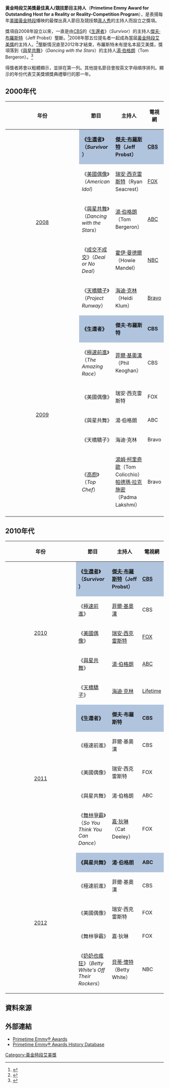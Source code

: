 {{Infobox award
| name           = [[黃金時段艾美獎|黃金時段艾美獎]]<br/>最佳真人/競技節目主持人
| description    = 最傑出的真人及競技類節目的主持人
| presenter      = [[電視藝術科學學院|ATAS]]
| country        = [[美國|美國]]
| year           = 2008年
| holder         = [[湯·伯格朗|湯·伯格朗]]，《[[與星共舞|與星共舞]]》（[[第64屆黃金時段艾美獎|2012]]）
| website        = http://www.emmys.com/
}}
'''黃金時段艾美獎最佳真人/競技節目主持人'''（'''Primetime Emmy Award for Outstanding Host for a Reality or Reality-Competition Program'''），是表揚每年[[美國|美國]][[黃金時段|黃金時段]]播映的最傑出真人節目及競技類[[真人秀|真人秀]]的主持人而設立之獎項。 

獎項自2008年設立以來，一直是由[[哥倫比亞廣播公司|CBS]]的《[[生還者|生還者]]》（''Survivor''）的主持人[[傑夫·布羅斯特|傑夫·布羅斯特]]（Jeff Probst）壟斷。<ref>{{cite news|url=http://www.realityblurred.com/realitytv/archives/industry_news/2011_Sep_12_deadliest-catch-probst-emmys|title=Jeff Probst wins his fourth consecutive Emmy, Deadliest Catch wins its first as a series|date= 12 September 2011|work=reality blurred.com|accessdate=15 January 2012|language=en|first=Andy|last=Dehnart}}</ref>2008年那五位提名者一起成為當屆[[黃金時段艾美獎|黃金時段艾美獎]]的主持人。<ref>{{cite news|url=http://insidetv.ew.com/2008/07/25/emmy-hosts-2008|title=Exclusive: And This Year's Emmys Hosts Will Be...|date= 25 July 2008|work=Entertainment Weely|accessdate=15 January 2012|language=en|first=Michael|last=Ausiello}}</ref>壟斷情況直至2012年才結束，布羅斯特未有提名本屆艾美獎，獎項落到《[[與星共舞|與星共舞]]》（''Dancing with the Stars''）的主持人[[湯·伯格朗|湯·伯格朗]]（Tom Bergeron）。<ref>{{cite news|url=http://insidetv.ew.com/2012/09/23/tom-bergeron-emmy/|title=Tom Bergeron wins Emmy for best reality host|date= 2012-09-23|work=Entertainment Weely|accessdate=2012-09-29|language=en|first=James|last=Hibberd}}</ref>
 
得獎者將會以粗體顯示，並排在第一列。其他提名節目會按英文字母順序排列。顯示的年份代表艾美獎頒獎典禮舉行的那一年。

==2000年代==
{| class="wikitable" width="95%" border="1" cellpadding="5" cellspacing="0" align="centre"
|-
! width=6% | 年份
! width=20% | 節目
! width=20% | 主持人
! width=10% | 電視網
|-
| rowspan="5" style="text-align:center;"| [[第60屆黃金時段艾美獎|2008]] || style="background:#B0C4DE;" | '''《[[生還者|生還者]]》（''Survivor''）''' || style="background:#B0C4DE;" | '''[[傑夫·布羅斯特|傑夫·布羅斯特]]（Jeff Probst）''' || style="background:#B0C4DE;" | '''[[哥倫比亞廣播公司|CBS]]'''
|-
|《[[美國偶像|美國偶像]]》（''American Idol''）|| [[瑞安·西克雷斯特|瑞安·西克雷斯特]]（Ryan Seacrest） || [[霍士廣播公司|FOX]]
|-
|《[[與星共舞|與星共舞]]》（''Dancing with the Stars''） || [[湯·伯格朗|湯·伯格朗]]（Tom Bergeron） || [[美國廣播公司|ABC]]
|-
|《[[成交不成交|成交不成交]]》（''Deal or No Deal''） || [[霍伊·曼德爾|霍伊·曼德爾]]（Howie Mandel） || [[NBC|NBC]]
|-
|《[[天橋驕子|天橋驕子]]》（''Project Runway''） || [[海迪·克林|海迪·克林]]（Heidi Klum） || [[Bravo|Bravo]]
|-
|rowspan="6" style="text-align:center;"| [[第61屆黃金時段艾美獎|2009]] || style="background:#B0C4DE;" | '''《生還者》''' || style="background:#B0C4DE;" | '''傑夫·布羅斯特''' || style="background:#B0C4DE;" | '''CBS'''
|-
|《[[極速前進|極速前進]]》（''The Amazing Race''）|| [[菲爾·基奧漢|菲爾·基奧漢]]（Phil Keoghan） || CBS
|-
|《美國偶像》|| 瑞安·西克雷斯特 || FOX
|-
|《與星共舞》 || 湯·伯格朗 || ABC
|-
|《天橋驕子》 || 海迪·克林 || Bravo
|-
|《[[高廚|高廚]]》（''Top Chef''） || [[湯姆·柯里奇歐|湯姆·柯里奇歐]]（Tom Colicchio）<br/>[[帕德瑪·拉克施密|帕德瑪·拉克施密]]（Padma Lakshmi） || Bravo
|-
|}

==2010年代==
{| class="wikitable" width="95%" border="1" cellpadding="5" cellspacing="0" align="centre"
|-
! width=6% | 年份
! width=20% | 節目
! width=20% | 主持人
! width=10% | 電視網
|-
|rowspan="5" style="text-align:center;"| [[第62屆黃金時段艾美獎|2010]] || style="background:#B0C4DE;" | '''《[[生還者|生還者]]》（''Survivor''）''' || style="background:#B0C4DE;" | '''[[傑夫·布羅斯特|傑夫·布羅斯特]]（Jeff Probst）''' || style="background:#B0C4DE;" | '''[[CBS|CBS]]'''
|-
|《[[極速前進|極速前進]]》|| [[菲爾·基奧漢|菲爾·基奧漢]] || CBS
|-
|《[[美國偶像|美國偶像]]》|| [[瑞安·西克雷斯特|瑞安·西克雷斯特]] || [[霍士廣播公司|FOX]]
|-
|《[[與星共舞|與星共舞]]》 || [[湯·伯格朗|湯·伯格朗]] || [[美國廣播公司|ABC]]
|-
|《[[天橋驕子|天橋驕子]]》 || [[海迪·克林|海迪·克林]] || [[Lifetime|Lifetime]]
|-
|rowspan="5" style="text-align:center;"| [[第63屆黃金時段艾美獎|2011]] || style="background:#B0C4DE;" | '''《生還者》''' || style="background:#B0C4DE;" | '''傑夫·布羅斯特''' || style="background:#B0C4DE;" | '''CBS'''
|-
|《極速前進》|| 菲爾·基奧漢 || CBS
|-
|《美國偶像》|| 瑞安·西克雷斯特 || FOX
|-
|《與星共舞》 || 湯·伯格朗 || ABC
|-
|《[[舞林爭霸|舞林爭霸]]》（''So You Think You Can Dance''） || [[嘉·狄琳|嘉·狄琳]]（Cat Deeley） || FOX
|-
|rowspan="5" style="text-align:center;"| [[第64屆黃金時段艾美獎|2012]] || style="background:#B0C4DE;" | '''《與星共舞》''' || style="background:#B0C4DE;" | '''湯·伯格朗''' || style="background:#B0C4DE;" | '''ABC'''
|-
|《極速前進》|| 菲爾·基奧漢 || CBS
|-
|《美國偶像》|| 瑞安·西克雷斯特 || FOX
|-
|《舞林爭霸》 || 嘉·狄琳 || FOX
|-
|《[[奶奶也瘋狂|奶奶也瘋狂]]》（''Betty White's Off Their Rockers''） || [[貝蒂·懷特|貝蒂·懷特]]（Betty White） || NBC
|}

==資料來源==
{{Reflist}}

==外部連結==
* [http://www.emmys.com Primetime Emmy® Awards] {{Wayback|url=http://www.emmys.com/ |date=20120212044411 }}
* [http://www.emmys.com/award_history_search Primetime Emmy® Awards History Database] {{Wayback|url=http://www.emmys.com/award_history_search |date=20130904172046 }}

{{黃金時段艾美獎獎項}}

[[Category:黃金時段艾美獎|Category:黃金時段艾美獎]]